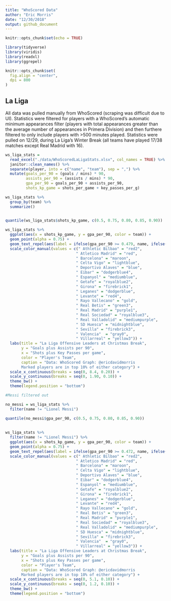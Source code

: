 ```yaml
---
title: "WhoScored Data"
author: "Eric Morris"
date: "12/30/2018"
output: github_document
---
```


```r
knitr::opts_chunk$set(echo = TRUE)

library(tidyverse)
library(viridis)
library(readxl)
library(ggrepel)

knitr::opts_chunk$set(
  fig.align = "center",
  dpi = 800
)
```

## La Liga

All data was pulled manually from WhoScored (scraping was difficult due to UI). Statistics were filtered for players with a WhoScored's automatic minimum appearances filter (players with total appearances greater than the average number of appearances in Primera Division) and then furthere filtered to only include players with >500 minutes played. Statistics were pulled on 12/29, during La Liga's Winter Break (all teams have played 17/38 matches except Real Madrid with 16). 

```r
ws_liga_stats = 
  read_excel("./data/WhoScoredLaLigaStats.xlsx", col_names = TRUE) %>% 
  janitor::clean_names() %>% 
  separate(player, into = c("name", "team"), sep = ",") %>%
  mutate(goals_per_90 = (goals / mins) * 90,
         assists_per_90 = (assists / mins) * 90,
         gpa_per_90 = goals_per_90 + assists_per_90,
         shots_kp_game = shots_per_game + key_passes_per_g)

ws_liga_stats %>% 
  group_by(team) %>% 
  summarize()
  
```


```r
quantile(ws_liga_stats$shots_kp_game, c(0.5, 0.75, 0.80, 0.85, 0.90))

ws_liga_stats %>% 
  ggplot(aes(x = shots_kp_game, y = gpa_per_90, color = team)) +
  geom_point(alpha = 0.75) +
  geom_text_repel(aes(label = ifelse(gpa_per_90 >= 0.479, name, ifelse(shots_kp_game >= 3.45, name, ''))), angle = 30, size = 2) +
  scale_color_manual(values = c(" Athletic Bilbao" = "red2",
                               " Atletico Madrid" = "red",
                               " Barcelona" = "maroon",
                               " Celta Vigo" = "lightblue",
                               " Deportivo Alaves" = "blue",
                               " Eibar" = "dodgerblue4",
                               " Espanyol" = "mediumblue",
                               " Getafe" = "royalblue2",
                               " Girona" = "firebrick1",
                               " Leganes" = "dodgerblue",
                               " Levante" = "red4",
                               " Rayo Vallecano" = "gold",
                               " Real Betis" = "green3",
                               " Real Madrid" = "purple1",
                               " Real Sociedad" = "royalblue3",
                               " Real Valladolid" = "mediumpurple",
                               " SD Huesca" = "midnightblue",
                               " Sevilla" = "firebrick3",
                               " Valencia"  = "gray0",
                               " Villarreal" = "yellow3")) + 
  labs(title = "La Liga Offensive Leaders at Christmas Break", 
       y = "Goals plus Assists per 90", 
       x = "Shots plus Key Passes per game", 
       color = "Player's Team",
       caption = "Data: WhoScored Graph: @ericdavidmorris
       Marked players are in top 10% of either category") + 
  scale_x_continuous(breaks = seq(0, 8.4, 0.20)) + 
  scale_y_continuous(breaks = seq(0, 1.90, 0.10)) + 
  theme_bw() +
  theme(legend.position = "bottom") 

#Messi filtered out

no_messi = ws_liga_stats %>% 
  filter(name != "Lionel Messi")

quantile(no_messi$gpa_per_90, c(0.5, 0.75, 0.80, 0.85, 0.90))
  
  
ws_liga_stats %>% 
  filter(name != "Lionel Messi") %>%
  ggplot(aes(x = shots_kp_game, y = gpa_per_90, color = team)) +
  geom_point(alpha = 0.75) +
  geom_text_repel(aes(label = ifelse(gpa_per_90 >= 0.472, name, ifelse(shots_kp_game >= 3.40, name, ''))), angle = 30, size = 2) +
  scale_color_manual(values = c(" Athletic Bilbao" = "red2",
                               " Atletico Madrid" = "red",
                               " Barcelona" = "maroon",
                               " Celta Vigo" = "lightblue",
                               " Deportivo Alaves" = "blue",
                               " Eibar" = "dodgerblue4",
                               " Espanyol" = "mediumblue",
                               " Getafe" = "royalblue2",
                               " Girona" = "firebrick1",
                               " Leganes" = "dodgerblue",
                               " Levante" = "red4",
                               " Rayo Vallecano" = "gold",
                               " Real Betis" = "green3",
                               " Real Madrid" = "purple1",
                               " Real Sociedad" = "royalblue3",
                               " Real Valladolid" = "mediumpurple",
                               " SD Huesca" = "midnightblue",
                               " Sevilla" = "firebrick3",
                               " Valencia"  = "gray0",
                               " Villarreal" = "yellow3")) + 
  labs(title = "La Liga Offensive Leaders at Christmas Break", 
       y = "Goals plus Assists per 90", 
       x = "Shots plus Key Passes per game", 
       color = "Player's Team",
       caption = "Data: WhoScored Graph: @ericdavidmorris
       Marked players are in top 10% of either category") + 
  scale_x_continuous(breaks = seq(0, 5.1, 0.10)) + 
  scale_y_continuous(breaks = seq(0, 1.2, 0.10)) + 
  theme_bw() +
  theme(legend.position = "bottom") 

```




